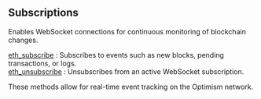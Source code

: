 
## Subscriptions

Enables WebSocket connections for continuous monitoring of blockchain changes.

[eth_subscribe](/optimism-api/subscriptions/eth_subscribe) : Subscribes to events such as new blocks, pending transactions, or logs. \
[eth_unsubscribe](/optimism-api/subscriptions/eth_unsubscribe) : Unsubscribes from an active WebSocket subscription.

These methods allow for real-time event tracking on the Optimism network.

<Space h={16} />
<GetStarted />